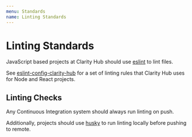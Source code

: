 ```yaml
---
menu: Standards
name: Linting Standards
---
```


# Linting Standards

JavaScript based projects at Clarity Hub should use [eslint](https://eslint.org/) to lint files.

See [eslint-config-clarity-hub](https://github.com/clarityhub/eslint-config-clarity-hub) for
a set of linting rules that Clarity Hub uses for Node and React projects.

## Linting Checks

Any Continuous Integration system should always run linting on push.

Additionally, projects should use [husky](https://www.npmjs.com/package/husky) to run linting locally before
pushing to remote.